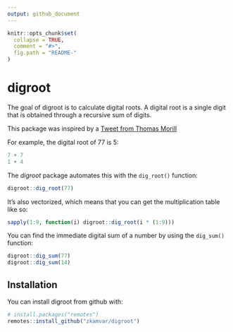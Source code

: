 ```yaml
---
output: github_document
---
```


<!-- README.md is generated from README.Rmd. Please edit that file -->

```r
knitr::opts_chunk$set(
  collapse = TRUE,
  comment = "#>",
  fig.path = "README-"
)
```

# digroot

The goal of digroot is to calculate digital roots. A digital root is a single
digit that is obtained through a recursive sum of digits.

This package was inspired by a [Tweet from Thomas Morill](https://twitter.com/tsmorrill/status/1028108510746226688)

For example, the digital root of 77 is 5:

```r
7 + 7
1 + 4
```

The *digroot* package automates this with the `dig_root()` function:

```r
digroot::dig_root(77)
```

It's also vectorized, which means that you can get the multiplication
table like so:

```r
sapply(1:9, function(i) digroot::dig_root(i * (1:9)))
```


You can find the immediate digital sum of a number by using the `dig_sum()`
function:

```r
digroot::dig_sum(77)
digroot::dig_sum(14)
```

## Installation

You can install digroot from github with:

```r
# install.packages("remotes")
remotes::install_github("zkamvar/digroot")
```


